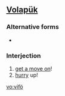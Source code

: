 ==[[Volapük]]==

===Alternative forms===
* {{l|vo|vifoy}}

===Interjection===
{{infl|vo|interjection}}

# [[get a move on]]! 
# [[hurry]] up!

[[vo:vifö]]
